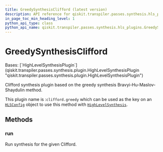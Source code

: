 ```yaml
---
title: GreedySynthesisClifford (latest version)
description: API reference for qiskit.transpiler.passes.synthesis.hls_plugins.GreedySynthesisClifford in the latest version of qiskit
in_page_toc_min_heading_level: 1
python_api_type: class
python_api_name: qiskit.transpiler.passes.synthesis.hls_plugins.GreedySynthesisClifford
---
```


# GreedySynthesisClifford

<Class id="qiskit.transpiler.passes.synthesis.hls_plugins.GreedySynthesisClifford" isDedicatedPage={true} github="https://github.com/Qiskit/qiskit/tree/stable/1.3/qiskit/transpiler/passes/synthesis/hls_plugins.py#L523-L534" signature="qiskit.transpiler.passes.synthesis.hls_plugins.GreedySynthesisClifford" modifiers="class">
  Bases: [`HighLevelSynthesisPlugin`](qiskit.transpiler.passes.synthesis.plugin.HighLevelSynthesisPlugin "qiskit.transpiler.passes.synthesis.plugin.HighLevelSynthesisPlugin")

  Clifford synthesis plugin based on the greedy synthesis Bravyi-Hu-Maslov-Shaydulin method.

  This plugin name is :`clifford.greedy` which can be used as the key on an [`HLSConfig`](qiskit.transpiler.passes.HLSConfig "qiskit.transpiler.passes.HLSConfig") object to use this method with [`HighLevelSynthesis`](qiskit.transpiler.passes.HighLevelSynthesis "qiskit.transpiler.passes.HighLevelSynthesis").

  ## Methods

  ### run

  <Function id="qiskit.transpiler.passes.synthesis.hls_plugins.GreedySynthesisClifford.run" github="https://github.com/Qiskit/qiskit/tree/stable/1.3/qiskit/transpiler/passes/synthesis/hls_plugins.py#L531-L534" signature="run(high_level_object, coupling_map=None, target=None, qubits=None, **options)">
    Run synthesis for the given Clifford.
  </Function>
</Class>

